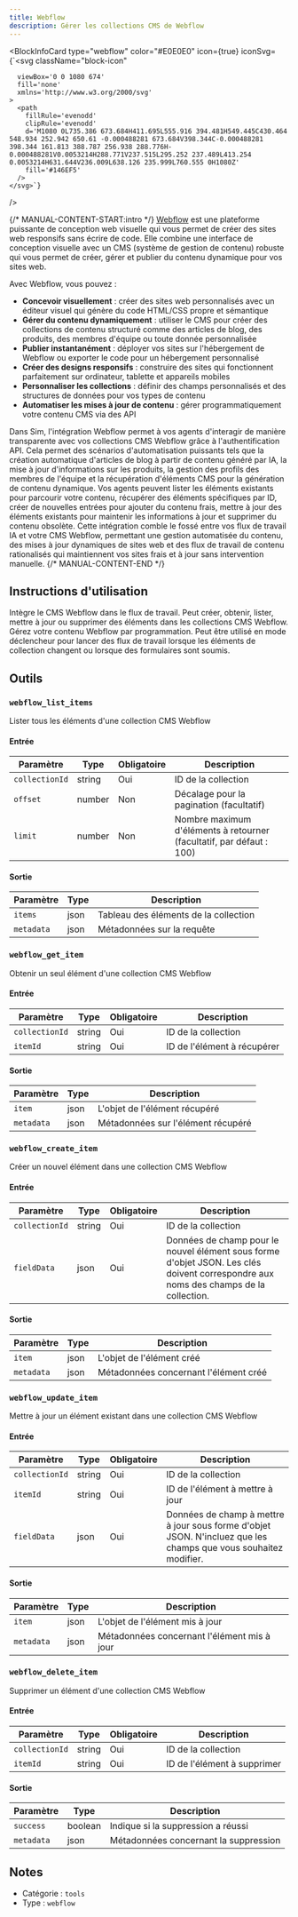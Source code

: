 ```yaml
---
title: Webflow
description: Gérer les collections CMS de Webflow
---
```



<BlockInfoCard 
  type="webflow"
  color="#E0E0E0"
  icon={true}
  iconSvg={`<svg className="block-icon"
      
      
      
      viewBox='0 0 1080 674'
      fill='none'
      xmlns='http://www.w3.org/2000/svg'
    >
      <path
        fillRule='evenodd'
        clipRule='evenodd'
        d='M1080 0L735.386 673.684H411.695L555.916 394.481H549.445C430.464 548.934 252.942 650.61 -0.000488281 673.684V398.344C-0.000488281 398.344 161.813 388.787 256.938 288.776H-0.000488281V0.0053214H288.771V237.515L295.252 237.489L413.254 0.0053214H631.644V236.009L638.126 235.999L760.555 0H1080Z'
        fill='#146EF5'
      />
    </svg>`}
/>

{/* MANUAL-CONTENT-START:intro */}
[Webflow](https://webflow.com/) est une plateforme puissante de conception web visuelle qui vous permet de créer des sites web responsifs sans écrire de code. Elle combine une interface de conception visuelle avec un CMS (système de gestion de contenu) robuste qui vous permet de créer, gérer et publier du contenu dynamique pour vos sites web.

Avec Webflow, vous pouvez :

- **Concevoir visuellement** : créer des sites web personnalisés avec un éditeur visuel qui génère du code HTML/CSS propre et sémantique
- **Gérer du contenu dynamiquement** : utiliser le CMS pour créer des collections de contenu structuré comme des articles de blog, des produits, des membres d'équipe ou toute donnée personnalisée
- **Publier instantanément** : déployer vos sites sur l'hébergement de Webflow ou exporter le code pour un hébergement personnalisé
- **Créer des designs responsifs** : construire des sites qui fonctionnent parfaitement sur ordinateur, tablette et appareils mobiles
- **Personnaliser les collections** : définir des champs personnalisés et des structures de données pour vos types de contenu
- **Automatiser les mises à jour de contenu** : gérer programmatiquement votre contenu CMS via des API

Dans Sim, l'intégration Webflow permet à vos agents d'interagir de manière transparente avec vos collections CMS Webflow grâce à l'authentification API. Cela permet des scénarios d'automatisation puissants tels que la création automatique d'articles de blog à partir de contenu généré par IA, la mise à jour d'informations sur les produits, la gestion des profils des membres de l'équipe et la récupération d'éléments CMS pour la génération de contenu dynamique. Vos agents peuvent lister les éléments existants pour parcourir votre contenu, récupérer des éléments spécifiques par ID, créer de nouvelles entrées pour ajouter du contenu frais, mettre à jour des éléments existants pour maintenir les informations à jour et supprimer du contenu obsolète. Cette intégration comble le fossé entre vos flux de travail IA et votre CMS Webflow, permettant une gestion automatisée du contenu, des mises à jour dynamiques de sites web et des flux de travail de contenu rationalisés qui maintiennent vos sites frais et à jour sans intervention manuelle.
{/* MANUAL-CONTENT-END */}

## Instructions d'utilisation

Intègre le CMS Webflow dans le flux de travail. Peut créer, obtenir, lister, mettre à jour ou supprimer des éléments dans les collections CMS Webflow. Gérez votre contenu Webflow par programmation. Peut être utilisé en mode déclencheur pour lancer des flux de travail lorsque les éléments de collection changent ou lorsque des formulaires sont soumis.

## Outils

### `webflow_list_items`

Lister tous les éléments d'une collection CMS Webflow

#### Entrée

| Paramètre | Type | Obligatoire | Description |
| --------- | ---- | -------- | ----------- |
| `collectionId` | string | Oui | ID de la collection |
| `offset` | number | Non | Décalage pour la pagination \(facultatif\) |
| `limit` | number | Non | Nombre maximum d'éléments à retourner \(facultatif, par défaut : 100\) |

#### Sortie

| Paramètre | Type | Description |
| --------- | ---- | ----------- |
| `items` | json | Tableau des éléments de la collection |
| `metadata` | json | Métadonnées sur la requête |

### `webflow_get_item`

Obtenir un seul élément d'une collection CMS Webflow

#### Entrée

| Paramètre | Type | Obligatoire | Description |
| --------- | ---- | -------- | ----------- |
| `collectionId` | string | Oui | ID de la collection |
| `itemId` | string | Oui | ID de l'élément à récupérer |

#### Sortie

| Paramètre | Type | Description |
| --------- | ---- | ----------- |
| `item` | json | L'objet de l'élément récupéré |
| `metadata` | json | Métadonnées sur l'élément récupéré |

### `webflow_create_item`

Créer un nouvel élément dans une collection CMS Webflow

#### Entrée

| Paramètre | Type | Obligatoire | Description |
| --------- | ---- | ---------- | ----------- |
| `collectionId` | string | Oui | ID de la collection |
| `fieldData` | json | Oui | Données de champ pour le nouvel élément sous forme d'objet JSON. Les clés doivent correspondre aux noms des champs de la collection. |

#### Sortie

| Paramètre | Type | Description |
| --------- | ---- | ----------- |
| `item` | json | L'objet de l'élément créé |
| `metadata` | json | Métadonnées concernant l'élément créé |

### `webflow_update_item`

Mettre à jour un élément existant dans une collection CMS Webflow

#### Entrée

| Paramètre | Type | Obligatoire | Description |
| --------- | ---- | ---------- | ----------- |
| `collectionId` | string | Oui | ID de la collection |
| `itemId` | string | Oui | ID de l'élément à mettre à jour |
| `fieldData` | json | Oui | Données de champ à mettre à jour sous forme d'objet JSON. N'incluez que les champs que vous souhaitez modifier. |

#### Sortie

| Paramètre | Type | Description |
| --------- | ---- | ----------- |
| `item` | json | L'objet de l'élément mis à jour |
| `metadata` | json | Métadonnées concernant l'élément mis à jour |

### `webflow_delete_item`

Supprimer un élément d'une collection CMS Webflow

#### Entrée

| Paramètre | Type | Obligatoire | Description |
| --------- | ---- | ---------- | ----------- |
| `collectionId` | string | Oui | ID de la collection |
| `itemId` | string | Oui | ID de l'élément à supprimer |

#### Sortie

| Paramètre | Type | Description |
| --------- | ---- | ----------- |
| `success` | boolean | Indique si la suppression a réussi |
| `metadata` | json | Métadonnées concernant la suppression |

## Notes

- Catégorie : `tools`
- Type : `webflow`
